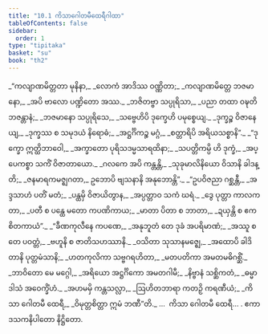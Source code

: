 ```yaml
---
title: "10.1 ကိသာဂေါတမီထေရီဂါထာ"
tableOfContents: false
sidebar:
  order: 1
type: "tipitaka"
basket: "su"
book: "th2"
---
```



<DynamicBreadcrumb />

<Division number="213" book="th2">

<Paragraph number="285" type="verses" book="th2">
_“ကလျာဏမိတ္တတာ မုနိနာ,_  
_လောကံ အာဒိဿ ဝဏ္ဏိတာ;_  
_ကလျာဏမိတ္တေ ဘဇမာနော,_  
_အပိ ဗာလော ပဏ္ဍိတော အဿ._  

</Paragraph>

</Division>
<Division number="214" book="th2">

<Paragraph number="286" type="verses" book="th2">
_ဘဇိတဗ္ဗာ သပ္ပုရိသာ,_  
_ပညာ တထာ ဝဍ္ဎတိ ဘဇန္တာနံ;_  
_ဘဇမာနော သပ္ပုရိသေ,_  
_သဗ္ဗေဟိပိ ဒုက္ခေဟိ ပမုစ္စေယျ._  

</Paragraph>

</Division>
<Division number="215" book="th2">

<Paragraph number="287" type="verses" book="th2">
_ဒုက္ခဉ္စ ဝိဇာနေယျ,_  
_ဒုက္ခဿ စ သမုဒယံ နိရောဓံ;_  
_အဋ္ဌင်္ဂိကဉ္စ မဂ္ဂံ,_  
_စတ္တာရိပိ အရိယသစ္စာနိ”._  

</Paragraph>

</Division>
<Division number="216" book="th2">

<Paragraph number="288" type="verses" book="th2">
_“ဒုက္ခော ဣတ္ထိဘာဝေါ,_  
_အက္ခာတော ပုရိသဒမ္မသာရထိနာ;_  
_သပတ္တိကမ္ပိ ဟိ ဒုက္ခံ,_  
_အပ္ပေကစ္စာ သကိံ ဝိဇာတာယော._  

</Paragraph>

</Division>
<Division number="217" book="th2">

<Paragraph number="289" type="verses" book="th2">
_ဂလကေ အပိ ကန္တန္တိ,_  
_သုခုမာလိနိယော ဝိသာနိ ခါဒန္တိ;_  
_ဇနမာရကမဇ္ဈဂတာ,_  
ဥဘောပိ ဗျသနာနိ အနုဘောန္တိ”._  

</Paragraph>

</Division>
<Division number="218" book="th2">

<Paragraph number="290" type="verses" book="th2">
_“ဥပဝိဇညာ ဂစ္ဆန္တီ,_  
_အဒ္ဒသာဟံ ပတိံ မတံ;_  
_ပန္ထမှိ ဝိဇာယိတွာန,_  
_အပ္ပတ္တာဝ သကံ ဃရံ._  

</Paragraph>

</Division>
<Division number="219" book="th2">

<Paragraph number="291" type="verses" book="th2">
_ဒွေ ပုတ္တာ ကာလကတာ,_  
_ပတီ စ ပန္ထေ မတော ကပဏိကာယ;_  
_မာတာ ပိတာ စ ဘာတာ,_  
_ဍယှန္တိ စ ဧကစိတကာယံ”._  

</Paragraph>

</Division>
<Division number="220" book="th2">

<Paragraph number="292" type="verses" book="th2">
_“ခီဏကုလီနေ ကပဏေ,_  
_အနုဘူတံ တေ ဒုခံ အပရိမာဏံ;_  
_အဿူ စ တေ ပဝတ္တံ,_  
_ဗဟူနိ စ ဇာတိသဟဿာနိ._  

</Paragraph>

</Division>
<Division number="221" book="th2">

<Paragraph number="293" type="verses" book="th2">
_ဝသိတာ သုသာနမဇ္ဈေ,_  
_အထောပိ ခါဒိတာနိ ပုတ္တမံသာနိ;_  
_ဟတကုလိကာ သဗ္ဗဂရဟိတာ,_  
_မတပတိကာ အမတမဓိဂစ္ဆိံ._  

</Paragraph>

</Division>
<Division number="222" book="th2">

<Paragraph number="294" type="verses" book="th2">
_ဘာဝိတော မေ မဂ္ဂေါ,_  
_အရိယော အဋ္ဌင်္ဂိကော အမတဂါမီ;_  
_နိဗ္ဗာနံ သစ္ဆိကတံ,_  
_ဓမ္မာဒါသံ အဝေက္ခိံဟံ._  

</Paragraph>

</Division>
<Division number="223" book="th2">

<Paragraph number="295" type="verses" book="th2">
_အဟမမှိ ကန္တသလ္လာ,_  
_ဩဟိတဘာရာ ကတဉှိ ကရဏီယံ;_  
_ကိသာ ဂေါတမီ ထေရီ,_  
_ဝိမုတ္တစိတ္တာ ဣမံ ဘဏီ”တိ._  


</Paragraph>
</Division>

<Paragraph number="296" type="center" book="th2">
…  ကိသာ ဂေါတမီ ထေရီ… .



</Paragraph>

<Paragraph number="297" type="center" book="th2">
ဧကာဒသကနိပါတော နိဋ္ဌိတော.
</Paragraph>